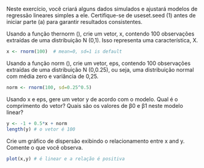 Neste exercício, você criará alguns dados simulados e ajustará modelos
de regressão lineares simples a ele. Certifique-se de useset.seed (1) 
antes de iniciar parte (a) para garantir resultados consistentes.

Usando a função thernorm (), crie um vetor, x, contendo 100 observações extraídas
de uma distribuição N (0,1). Isso representa uma característica, X.

```{r}
x <- rnorm(100)  # mean=0, sd=1 is default
```

Usando a função norm (), crie um vetor, eps, contendo 100
observações extraídas de uma distribuição N (0,0.25), 
ou seja, uma distribuição normal com média zero e variância de 0,25.

```{r}
norm <- rnorm(100, sd=0.25^0.5)
```

Usando x e eps, gere um vetor y de acordo com o modelo.
Qual é o comprimento do vetor?
Quais são os valores de β0 e β1 neste modelo linear?

```{r}
y <- -1 + 0.5*x + norm
length(y) # o vetor é 100

```

Crie um gráfico de dispersão
exibindo o relacionamento entre x and y. Comente o que você observa.
 
```{r}
plot(x,y) # é linear e a relação é positiva
```


